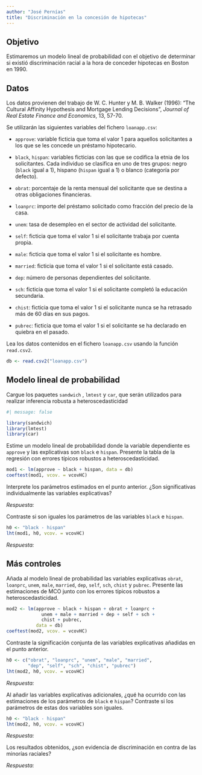 ```yaml
---
author: "José Pernías"
title: "Discriminación en la concesión de hipotecas"
---
```


## Objetivo

Estimaremos un modelo lineal de probabilidad con el objetivo de determinar si existió discriminación racial a la hora de conceder hipotecas en Boston en 1990.

## Datos

Los datos provienen del trabajo de W. C. Hunter y M. B. Walker (1996): "The Cultural Affinity Hypothesis and Mortgage Lending Decisions", *Journal of Real Estate Finance and Economics*, 13, 57-70.

Se utilizarán las siguientes variables del fichero `loanapp.csv`:

-   `approve`: variable ficticia que toma el valor 1 para aquellos solicitantes a los que se les concede un préstamo hipotecario.

-   `black`, `hispan`: variables ficticias con las que se codifica la etnia de los solicitantes. Cada individuo se clasifica en uno de tres grupos: negro (`black` igual a 1), hispano (`hispan` igual a 1) o blanco (categoría por defecto).

-   `obrat`: porcentaje de la renta mensual del solicitante que se destina a otras obligaciones financieras.

-   `loanprc`: importe del préstamo solicitado como fracción del precio de la casa.

-   `unem`: tasa de desempleo en el sector de actividad del solicitante.

-   `self`: ficticia que toma el valor 1 si el solicitante trabaja por cuenta propia.

-   `male`: ficticia que toma el valor 1 si el solicitante es hombre.

-   `married`: ficticia que toma el valor 1 si el solicitante está casado.

-   `dep`: número de personas dependientes del solicitante.

-   `sch`: ficticia que toma el valor 1 si el solicitante completó la educación secundaria.

-   `chist`: ficticia que toma el valor 1 si el solicitante nunca se ha retrasado más de 60 días en sus pagos.

-   `pubrec`: ficticia que toma el valor 1 si el solicitante se ha declarado en quiebra en el pasado.

::: {.callout-note appearance="simple"}
Lea los datos contenidos en el fichero `loanapp.csv` usando la función `read.csv2`.
:::

```r
db <- read.csv2("loanapp.csv")
```

## Modelo lineal de probabilidad

::: {.callout-note appearance="simple"}
Cargue los paquetes `sandwich` , `lmtest` y `car`, que serán utilizados para realizar inferencia robusta a heteroscedasticidad
:::

```r
#| message: false

library(sandwich)
library(lmtest)
library(car)
```

::: {.callout-note appearance="simple"}
Estime un modelo lineal de probabilidad donde la variable dependiente es `approve` y las explicativas son `black` e `hispan`. Presente la tabla de la regresión con errores típicos robustos a heteroscedasticidad.
:::

```r
mod1 <- lm(approve ~ black + hispan, data = db)
coeftest(mod1, vcov. = vcovHC)
```

::: {.callout-note appearance="simple"}
Interprete los parámetros estimados en el punto anterior. ¿Son significativas individualmente las variables explicativas?
:::

*Respuesta:*

::: {.callout-note appearance="simple"}
Contraste si son iguales los parámetros de las variables `black` e `hispan`.
:::

```r
h0 <- "black - hispan"
lht(mod1, h0, vcov. = vcovHC)
```

*Respuesta:*

## Más controles

::: {.callout-note appearance="simple"}
Añada al modelo lineal de probabilidad las variables explicativas `obrat`, `loanprc`, `unem`, `male`, `married`, `dep`, `self`, `sch`, `chist` y `pubrec`. Presente las estimaciones de MCO junto con los errores típicos robustos a heteroscedasticidad.
:::

```r
mod2 <- lm(approve ~ black + hispan + obrat + loanprc + 
             unem + male + married + dep + self + sch + 
             chist + pubrec, 
           data = db)
coeftest(mod2, vcov. = vcovHC)
```

::: {.callout-note appearance="simple"}
Contraste la significación conjunta de las variables explicativas añadidas en el punto anterior.
:::

```r
h0 <- c("obrat", "loanprc", "unem", "male", "married", 
        "dep", "self", "sch", "chist", "pubrec")
lht(mod2, h0, vcov. = vcovHC)
```

*Respuesta:*

::: {.callout-note appearance="simple"}
Al añadir las variables explicativas adicionales, ¿qué ha ocurrido con las estimaciones de los parámetros de `black` e `hispan`? Contraste si los parámetros de estas dos variables son iguales.
:::

```r
h0 <- "black - hispan"
lht(mod2, h0, vcov. = vcovHC)
```

*Respuesta:*

::: {.callout-note appearance="simple"}
Los resultados obtenidos, ¿son evidencia de discriminación en contra de las minorías raciales?
:::

*Respuesta:*
